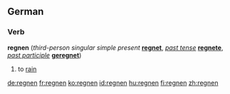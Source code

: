 ==German==
===Verb===
'''regnen''' (''third-person singular simple present'' '''[[regnet]]''', ''[[past tense]]'' '''[[regnete]]''', ''[[past participle]]'' '''[[geregnet]]''')
# to [[rain]]

[[de:regnen]]
[[fr:regnen]]
[[ko:regnen]]
[[id:regnen]]
[[hu:regnen]]
[[fi:regnen]]
[[zh:regnen]]
